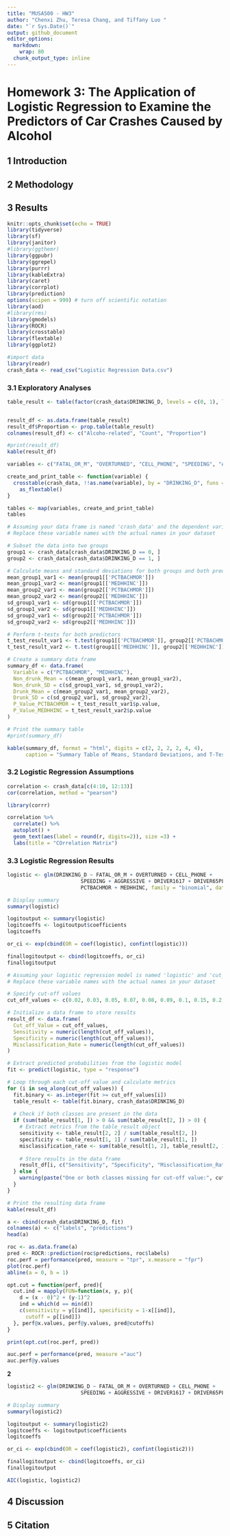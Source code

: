```yaml
---
title: "MUSA500 - HW3"
author: "Chenxi Zhu, Teresa Chang, and Tiffany Luo "
date: "`r Sys.Date()`"
output: github_document
editor_options: 
  markdown: 
    wrap: 80
  chunk_output_type: inline
---
```


# Homework 3: The Application of Logistic Regression to Examine the Predictors of Car Crashes Caused by Alcohol

## 1 Introduction

## 2 Methodology

## 3 Results

```r
knitr::opts_chunk$set(echo = TRUE)
library(tidyverse)
library(sf)
library(janitor)
#library(ggthemr)
library(ggpubr)
library(ggrepel)
library(purrr)
library(kableExtra)
library(caret)
library(corrplot)
library(prediction)
options(scipen = 999) # turn off scientific notation
library(aod)
#library(rms)
library(gmodels)
library(ROCR)
library(crosstable)
library(flextable)
library(ggplot2)

#import data
library(readr)
crash_data <- read_csv("Logistic Regression Data.csv")
```



### 3.1 Exploratory Analyses

```r
table_result <- table(factor(crash_data$DRINKING_D, levels = c(0, 1), labels = c("No Alcohol Involved", "Alcohol Involved")))


result_df <- as.data.frame(table_result)
result_df$Proportion <- prop.table(table_result)
colnames(result_df) <- c("Alcoho-related", "Count", "Proportion")

#print(result_df)
kable(result_df)

```




```r
variables <- c("FATAL_OR_M", "OVERTURNED", "CELL_PHONE", "SPEEDING", "AGGRESSIVE", "DRIVER1617", "DRIVER65PLUS")

create_and_print_table <- function(variable) {
  crosstable(crash_data, !!as.name(variable), by = "DRINKING_D", funs = "mean", test = TRUE) %>% 
    as_flextable() 
}

tables <- map(variables, create_and_print_table)
tables
```


```r
# Assuming your data frame is named 'crash_data' and the dependent variable is named 'DRINKING_D'
# Replace these variable names with the actual names in your dataset

# Subset the data into two groups
group1 <- crash_data[crash_data$DRINKING_D == 0, ]
group2 <- crash_data[crash_data$DRINKING_D == 1, ]

# Calculate means and standard deviations for both groups and both predictors
mean_group1_var1 <- mean(group1[['PCTBACHMOR']])
mean_group1_var2 <- mean(group1[['MEDHHINC']])
mean_group2_var1 <- mean(group2[['PCTBACHMOR']])
mean_group2_var2 <- mean(group2[['MEDHHINC']])
sd_group1_var1 <- sd(group1[['PCTBACHMOR']])
sd_group1_var2 <- sd(group1[['MEDHHINC']])
sd_group2_var1 <- sd(group2[['PCTBACHMOR']])
sd_group2_var2 <- sd(group2[['MEDHHINC']])

# Perform t-tests for both predictors
t_test_result_var1 <- t.test(group1[['PCTBACHMOR']], group2[['PCTBACHMOR']])
t_test_result_var2 <- t.test(group1[['MEDHHINC']], group2[['MEDHHINC']])

# Create a summary data frame
summary_df <- data.frame(
  Variable = c("PCTBACHMOR", "MEDHHINC"),
  Non_drunk_Mean = c(mean_group1_var1, mean_group1_var2),
  Non_drunk_SD = c(sd_group1_var1, sd_group1_var2),
  Drunk_Mean = c(mean_group2_var1, mean_group2_var2),
  Drunk_SD = c(sd_group2_var1, sd_group2_var2),
  P_Value_PCTBACHMOR = t_test_result_var1$p.value,
  P_Value_MEDHHINC = t_test_result_var2$p.value
)

# Print the summary table
#print(summary_df)

kable(summary_df, format = "html", digits = c(2, 2, 2, 2, 4, 4), 
      caption = "Summary Table of Means, Standard Deviations, and T-Test Results")

```





### 3.2 Logistic Regression Assumptions

```r
correlation <- crash_data[c(4:10, 12:13)]
cor(correlation, method = "pearson")
```

```r
library(corrr)

correlation %>% 
  correlate() %>% 
  autoplot() +
  geom_text(aes(label = round(r, digits=2)), size =3) +
  labs(title = "COrrelation Matrix")
```

### 3.3 Logistic Regression Results

```r
logistic <- glm(DRINKING_D ~ FATAL_OR_M + OVERTURNED + CELL_PHONE +
                        SPEEDING + AGGRESSIVE + DRIVER1617 + DRIVER65PLUS +
                        PCTBACHMOR + MEDHHINC, family = "binomial", data = crash_data)

# Display summary
summary(logistic)

```

```r
logitoutput <- summary(logistic)
logitcoeffs <- logitoutput$coefficients
logitcoeffs
```
```r
or_ci <- exp(cbind(OR = coef(logistic), confint(logistic)))

finallogitoutput <- cbind(logitcoeffs, or_ci)
finallogitoutput
```

```r
# Assuming your logistic regression model is named 'logistic' and 'cut_off_values' is a vector of cut-off values
# Replace these variable names with the actual names in your dataset

# Specify cut-off values
cut_off_values <- c(0.02, 0.03, 0.05, 0.07, 0.08, 0.09, 0.1, 0.15, 0.2, 0.5)

# Initialize a data frame to store results
result_df <- data.frame(
  Cut_off_Value = cut_off_values,
  Sensitivity = numeric(length(cut_off_values)),
  Specificity = numeric(length(cut_off_values)),
  Misclassification_Rate = numeric(length(cut_off_values))
)

# Extract predicted probabilities from the logistic model
fit <- predict(logistic, type = "response")

# Loop through each cut-off value and calculate metrics
for (i in seq_along(cut_off_values)) {
  fit.binary <- as.integer(fit >= cut_off_values[i])
  table_result <- table(fit.binary, crash_data$DRINKING_D)
  
  # Check if both classes are present in the data
  if (sum(table_result[1, ]) > 0 && sum(table_result[2, ]) > 0) {
    # Extract metrics from the table_result object
    sensitivity <- table_result[2, 2] / sum(table_result[2, ])
    specificity <- table_result[1, 1] / sum(table_result[1, ])
    misclassification_rate <- sum(table_result[1, 2], table_result[2, 1]) / sum(table_result)
    
    # Store results in the data frame
    result_df[i, c("Sensitivity", "Specificity", "Misclassification_Rate")] <- c(sensitivity, specificity, misclassification_rate)
  } else {
    warning(paste("One or both classes missing for cut-off value:", cut_off_values[i]))
  }
}

# Print the resulting data frame
kable(result_df)


```

```r
a <- cbind(crash_data$DRINKING_D, fit)
colnames(a) <- c("labels", "predictions")
head(a)
```

```r
roc <- as.data.frame(a)
pred <- ROCR::prediction(roc$predictions, roc$labels)
roc.perf = performance(pred, measure = "tpr", x.measure = "fpr")
plot(roc.perf)
abline(a = 0, b = 1)
```

```r
opt.cut = function(perf, pred){
  cut.ind = mapply(FUN=function(x, y, p){
    d = (x - 0)^2 + (y-1)^2
    ind = which(d == min(d))
    c(sensitivity = y[[ind]], specificity = 1-x[[ind]], 
      cutoff = p[[ind]])
  }, perf@x.values, perf@y.values, pred@cutoffs)
}

print(opt.cut(roc.perf, pred))
```
```r
auc.perf = performance(pred, measure ="auc")
auc.perf@y.values

```

**2**
```r
logistic2 <- glm(DRINKING_D ~ FATAL_OR_M + OVERTURNED + CELL_PHONE +
                        SPEEDING + AGGRESSIVE + DRIVER1617 + DRIVER65PLUS, family = "binomial", data = crash_data)

# Display summary
summary(logistic2)

```

```r
logitoutput <- summary(logistic2)
logitcoeffs <- logitoutput$coefficients
logitcoeffs
```

```r
or_ci <- exp(cbind(OR = coef(logistic2), confint(logistic2)))

finallogitoutput <- cbind(logitcoeffs, or_ci)
finallogitoutput
```

```r
AIC(logistic, logistic2)
```

## 4 Discussion

## 5 Citation

